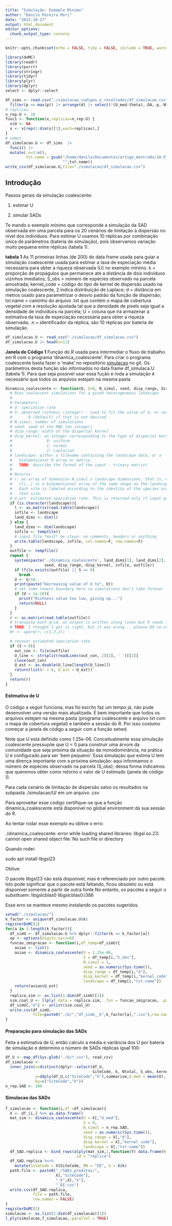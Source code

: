 ```yaml
---
title: "Simulação: Exemplo Minimo"
author: "Danilo Pereira Mori"
date: "2022-10-17"
output: html_document
editor_options: 
  chunk_output_type: console
---
```


```r
knitr::opts_chunk$set(echo = FALSE, tidy = FALSE, include = TRUE, warning = FALSE,cache = TRUE,message=FALSE,eval=FALSE)
```

```r
library(doMC)
library(readr)
library(purrr)
library(stringr)
library(tidyr)
library(plyr)
library(dplyr)
select <- dplyr::select
```


```r
df_sims <- read.csv("./simulacao_codigos_e_resultados/df_simulacao.csv",header = TRUE)  |> 
  filter(p == max(p)) |> arrange(d) |> select(!(U_med:theta),-DA,-p,-Ntotal)
# replicas
n_rep.U <- 10
func1 <- function(x,replicas=n_rep.U) {
  x$U <- NA
  x <- x[rep(1:dim(x)[1],each=replicas),]
}
# nomes
df_simulacao.U <- df_sims  |>
  func1() |> 
  mutate(.n=1:n(),
         txt.name = gsub("/home/danilo/Documentos/artigo_mestrado/1A.P_MOVER/dados_para_iniciar_artigo/",
                         "",txt.name))
write_csv(df_simulacao.U,file="./simulacao/df_simulacao.csv")
```

  
## Introdução
    
Passos gerais da simulação coalescente:
  
1) estimar U  
  
2) simular SADs  
    
  
Te mando o exemplo mínimo que corresponde a simulação da SAD observada em uma parcela para os 20 cenários de limitação à dispersão no nível dos indivíduos. Para estimar U usamos 10 réplicas por combinação única de parâmetros (bateria de simulação), pois observamos variação muito pequena entre réplicas (tabela 1).  
     
__tabela 1__ As 11 primeiras linhas (de 200) do data frame usada para guiar a simulação coalescente usada para estimar a taxa de especiação média necessária para obter a riqueza observada (U) no exemplo mínimo. k = proporção de propágulos que permanece até a distância de dois indivíduos vizinhos imediatos; S_obs =  número de espécies observado na parcela amostrada; kernel_code = código do tipo de kernel de dispersão usado na simulação coalescente, 2 indica distribuição de Laplace; d = distância em metros usado para parametrizar o desvio padrão da função de dispersão; txt.name = caminho do arquivo .txt que contém o mapa de cobertura vegetal com a resolução ajustada tal que a densidade de pixels seja igual a densidade de indivíduos na parcela; U = coluna que irá armazenar a estimativa da taxa de especiação necessária para obter a riqueza observada; .n = identificador da réplica, são 10 réplicas por bateria de simulação.  
  

```r
df_simulacao.U <- read_csv("./simulacao/df_simulacao.csv")
df_simulacao.U |> head(n=11)
```



__Janela de Código 1__ Função do R usada para intermediar o fluxo de trabalho em R com o programa 'dinamica_coalescente'. Para criar o programa coalescente basta fazer o 'make' no repositório [simulacao](https://github.com/Danhisco/artigo_mestrado/tree/master/1A.P_MOVER/simulacao) no git. Os parâmetros desta função são informados no data frame df_simulaca.U (tabela 1). Para que seja possível usar essa fução e roda a simulação é necessário que todos os arquivos estejam na mesma pasta
    

```r
dinamica_coalescente <- function(U, S=0, N_simul, seed, disp_range, disp_kernel, landscape){
  # Runs coalescent simulations for a given heterogeneous landscape
  #
  # Parameters:
  # U: speciation rate
  # S: observed richness (integer) - used to fit the value of U, or set to
  #       0 (default) if that is not desired
  # N_simul: number of simulations
  # seed: seed of the RNG (an integer)
  # disp_range: width of the dispersal kernel
  # disp_kernel: an integer corresponding to the type of dispersal kernel. One of
  #               0: uniform
  #               1: normal
  #               2: Laplacian
  # landscape: either a filename containing the landscape data, or a
  #   bidimensional R array or matrix.
  #   TODO: describe the format of the input - trinary matrix)
  #
  # Returns:
  # r: an array of dimension N_simul x landscape dimensions, that is, each
  #   r[i.,] is a bidimensional array of the same shape as the landscape.
  #   Each site is labeled according to the identity of the species occupying
  #   that site.
  # U_est: estimated speciation rate. This is returned only if input parameter S > 0
  if (is.character(landscape)){
    l <- as.matrix(read.table(landscape))
    infile <- landscape
    land_dims <- dim(l)
  } else {
    land_dims <- dim(landscape)
    infile <- tempfile()
    # input file *must* be clean: no comments, headers or anything
    write.table(landscape, infile, col.names=F, row.names=F)
  }
  outfile <- tempfile()
  repeat {
    system(paste('./dinamica_coalescente', land_dims[1], land_dims[2], U, S, N_simul,
                 seed, disp_range, disp_kernel, infile, outfile))
    if (file.exists(outfile) || S == 0)
      break
    U <- U/10.
    print(paste("Decreasing value of U to", U))
    # set some lowest boundary here so simulations don't take forever
    if (U < 1e-20){
      print("Richness value too low, giving up...")
      return(NULL)
    }
  }
  r <- as.matrix(read.table(outfile))
  # transpose each grid, as output is written along lines but R reads it along columns
  # TODO: I thought I got it right, but it was wrong... please DO re-check
  #r <- aperm(r, c(1,3,2))

  # recover estimated speciation rate
  if (S > 0){
    out_con <- file(outfile)
    U_line <- strsplit(readLines(out_con, 2)[2], ' ')[[1]]
    close(out_con)
    U_est <- as.double(U_line[length(U_line)])
    return(list(r = r, U_est = U_est))
  }
  return(r)
}
```




#### Estimativa de U

O código a seguir funciona, mas foi escrito faz um tempo já, não pude desenvolver uma versão mais atualizada. É bem importante que todos os arquivos estejam na mesma pasta (programa coalescente e arquivo txt com o mapa de cobertura vegetal) e também a sessão do R. Por isso costumo começar a janela de código a seguir com a função setwd. 
  
Note que U está definido como 1.25e-06. Conceitualmente essa simulação coalescente pressupõe que U = 0 para construir uma árvore da comunidade que seja próxima da situação da monodominância, na prática U é configurado para ser 'bem pequeno'. Essa simulação que estima U tem uma dirença importante com a próxima simulação: aqui informamos o número de espécies observado na parcela (S_obs); dessa forma indicamos que queremos obter como retorno o valor de U estimado (janela de código 1).  

Para cada cenário de limitação de dispersão salvo os resultados na subpasta ./simulacao/U/ em um arquivo .csv

Para aproveitar esse código certifique-se que a função dinamica_coalescente está disponível no global environment da sua sessão do R.  

Ao tentar rodar esse exemplo eu obtive o erro:

./dinamica_coalescente: error while loading shared libraries: libgsl.so.23: cannot open shared object file: No such file or directory

Quando rodei:

sudo apt install libgsl23

Obtive: 

O pacote libgsl23 não está disponível, mas é referenciado por outro pacote.
Isto pode significar que o pacote está faltando, ficou obsoleto ou
está disponível somente a partir de outra fonte
No entanto, os pacotes a seguir o substituem:
  libgslcblas0 libgslcblas0:i386

Esse erro se manteve mesmo instalando os pacotes sugeridos.  


```r
setwd("./simulacao/")
k_factor <- unique(df_simulacao.U$k)
registerDoMC(2)
for(a in 1:length(k_factor)){
  df_simU <- df_simulacao.U %>% dplyr::filter(k == k_factor[a])
  op <- options(digits.secs=6)
  funcao_imigracao <- function(i,df_temp=df_simU){
    aviao <- list()
    aviao <- dinamica_coalescente(U = 1.25e-06,
                                  S = df_temp[i,"S_obs"],
                                  N_simul = 1,
                                  seed = as.numeric(Sys.time()),
                                  disp_range = df_temp[i,"d"],
                                  disp_kernel = df_temp[i,"kernel_code"],
                                  landscape = df_temp[i,"txt.name"])
    return(aviao$U_est)
  }
  replica.sim <- as.list(1:dim(df_simU)[1])
  sim.coal_U <- llply(.data = replica.sim, .fun = funcao_imigracao, .parallel = TRUE)
  df_simU[,"U"] <- unlist(sim.coal_U)
  write.csv(df_simU,
            file=paste0("./U/","df_simU__k",k_factor[a],".csv"),row.names = FALSE)
}
```
  
  
#### Preparação para simulação das SADs
  
Feita a estimativa de U, então calculo a média e variância dos U por bateria de simulação e determino o número de SADs réplicas igual 100:
    
```r
df_U <- map_df(Sys.glob("./U/*.csv"), read_csv)
df_simulacao <- 
  inner_join(x=distinct(dplyr::select(df_U,
                                      SiteCode, k, Ntotal, S_obs, kernel_code, DA, d, p, txt.name)),
             y=ddply(df_U,c("SiteCode","k"),summarise,U_med = mean(U), U_var = var(U)),
             by=c("SiteCode","k"))
n_rep.SAD <- 100
```
    
#### Simulacao das SADs




```r
f_simulacao <- function(i,df_=df_simulacao){
  X <- df_[i,] %>% as.data.frame()
  mat_sim <- dinamica_coalescente(U = X[,"U_med"],
                                  S = 0,
                                  N_simul = n_rep.SAD,
                                  seed = as.numeric(Sys.time()),
                                  disp_range = X[,"d"],
                                  disp_kernel = X[,"kernel_code"],
                                  landscape = X[,"txt.name"])
  df_SAD.replica <- bind_rows(alply(mat_sim,1,function(Y) data.frame(N = sort(as.integer(table(Y))) ) ),
                              .id = "replica")
  df_SAD.replica %<>% 
    mutate(SiteCode = X$SiteCode, MN = "EE", k = X$k)
  path.file <- paste0("./SADs_preditas/",
                      X[,"SiteCode"],
                      "_k",X[,"k"],
                      "_EE.csv")
  write.csv(df_SAD.replica,
            file = path.file,
            row.names = FALSE)
}
registerDoMC(2)
simulacao <- as.list(1:dim(df_simulacao)[1])
l_ply(simulacao,f_simulacao,.parallel = TRUE)
```
